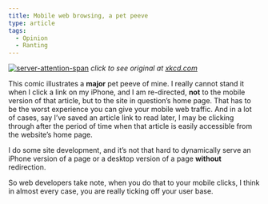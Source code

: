 ```yaml
---
title: Mobile web browsing, a pet peeve
type: article
tags:
  - Opinion
  - Ranting
---
```


[![server-attention-span](/assets/uploads/server_attention_span.png)](http://goo.gl/yofxa) _click to see original at [xkcd.com](http://xkcd.com/869/)_

This comic illustrates a **major** pet peeve of mine. I really cannot stand it when I click a link on my iPhone, and I am re-directed, **not** to the mobile version of that article, but to the site in question’s home page. That has to be the worst experience you can give your mobile web traffic. And in a lot of cases, say I’ve saved an article link to read later, I may be clicking through after the period of time when that article is easily accessible from the website’s home page.

I do some site development, and it’s not that hard to dynamically serve an iPhone version of a page or a desktop version of a page **without** redirection.

So web developers take note, when you do that to your mobile clicks, I think in almost every case, you are really ticking off your user base.
